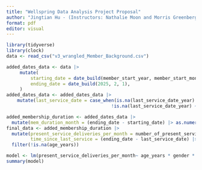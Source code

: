 ```yaml
---
title: "Wellspring Data Analysis Project Proposal"
author: "Jingtian Hu - (Instructors: Nathalie Moon and Morris Greenberg)"
format: pdf
editor: visual
---
```


```r
library(tidyverse)
library(clock)
data <- read_csv("v3_wrangled_Member_Background.csv")
```

```r
added_dates_data <- data |>
     mutate(
         starting_date = date_build(member_start_year, member_start_month, ),
         ending_date = date_build(2025, 2, 1),
     )
added_dates_data <- added_dates_data |>
    mutate(last_service_date = case_when(is.na(last_service_date_year) ~ starting_date,
                                       !is.na(last_service_date_year) ~ date_build(last_service_date_year, last_service_date_month, last_service_date_day)))

added_membership_duration <- added_dates_data |>
  mutate(mem_duration_month = (ending_date - starting_date) |> as.numeric() / 30)
final_data <- added_membership_duration |> 
  mutate(present_service_deliveries_per_month = number_of_present_service_deliveries / mem_duration_month,
         time_since_last_service = (ending_date - last_service_date) |> as.numeric()) |>
  filter(!is.na(age_years))
```

```r
model <- lm(present_service_deliveries_per_month~ age_years * gender * i_identify_as_lgbtq * parent_of_a_child_under_18 * i_identify_as_poc + i_have_the_following_impairment * how_have_you_heard_of_wellspring + types_of_cancer + program_interest + program_language_preference, data=final_data)
summary(model)
```
